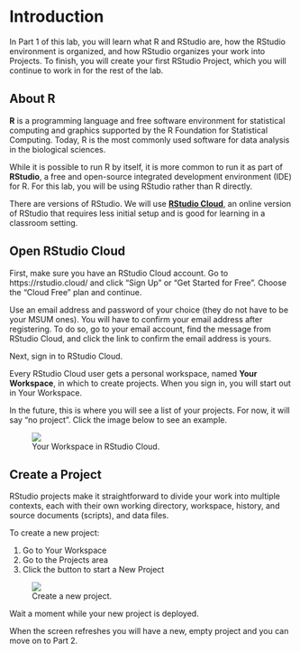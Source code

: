 # Introduction

In Part 1 of this lab, you will learn what R and RStudio are, how the RStudio environment is organized, and how RStudio organizes your work into Projects. To finish, you will create your first RStudio Project, which you will continue to work in for the rest of the lab.


## About R

**R** is a programming language and free software environment for statistical computing and graphics supported by the R Foundation for Statistical Computing. Today, R is the most commonly used software for data analysis in the biological sciences.

While it is possible to run R by itself, it is more common to run it as part of **RStudio**, a free and open-source integrated development environment (IDE) for R. For this lab, you will be using RStudio rather than R directly.

There are versions of RStudio. We will use **[RStudio Cloud](https://rstudio.cloud/)**, an online version of RStudio that requires less initial setup and is good for learning in a classroom setting. 

## Open RStudio Cloud

First, make sure you have an RStudio Cloud account. Go to https://rstudio.cloud/ and click "Sign Up" or "Get Started for Free". Choose the "Cloud Free" plan and continue.

Use an email address and password of your choice (they do not have to be your MSUM ones). You will have to confirm your email address after registering. To do so, go to your email account, find the message from RStudio Cloud, and click the link to confirm the email address is yours.

Next, sign in to RStudio Cloud.

Every RStudio Cloud user gets a personal workspace, named **Your Workspace**, in which to create projects. When you sign in, you will start out in Your Workspace.

In the future, this is where you will see a list of your projects. For now, it will say "no project". Click the image below to see an example.

<figure class="figure">
  <a href="images/rstudio_cloud_your_workspace.png" data-lightbox="rstudio-start" data-title="Your Workspace in RStudio Cloud."><img src="images/rstudio_cloud_your_workspace.png" class="figure-img img-thumbnail"></a>
  <figcaption class="figure-caption">Your Workspace in RStudio Cloud.</figcaption>
</figure>


## Create a Project

RStudio projects make it straightforward to divide your work into multiple contexts, each with their own working directory, workspace, history, and source documents (scripts), and data files.

To create a new project:

1. Go to Your Workspace
2. Go to the Projects area
2. Click the button to start a New Project

<figure class="figure">
  <a href="images/rstudio_cloud_new_project.png" data-lightbox="rstudio-start" data-title="Create a new project."><img src="images/rstudio_cloud_new_project.png" class="figure-img img-thumbnail"></a>
  <figcaption class="figure-caption">Create a new project.</figcaption>
</figure>

Wait a moment while your new project is deployed.

When the screen refreshes you will have a new, empty project and you can move on to Part 2.